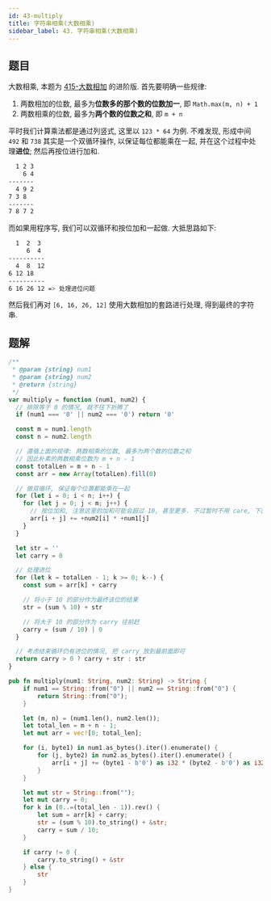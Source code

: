 ```yaml
---
id: 43-multiply
title: 字符串相乘(大数相乘)
sidebar_label: 43. 字符串相乘(大数相乘)
---
```


## 题目

大数相乘, 本题为 [415-大数相加](/leetcode/easy/415-add-string) 的进阶版. 首先要明确一些规律:

1. 两数相加的位数, 最多为**位数多的那个数的位数加一**, 即 `Math.max(m, n) + 1`
2. 两数相乘的位数, 最多为**两个数的位数之和**, 即 `m + n`

平时我们计算乘法都是通过列竖式, 这里以 `123 * 64` 为例. 不难发现, 形成中间 `492` 和 `738` 其实是一个双循环操作, 以保证每位都能乘在一起, 并在这个过程中处理**进位**; 然后再按位进行加和.

```bash
  1 2 3
    6 4
-------
  4 9 2
7 3 8
-------
7 8 7 2
```

而如果用程序写, 我们可以双循环和按位加和一起做. 大抵思路如下:

```bash
  1  2  3
     6  4
----------
  4  8  12
6 12 18
----------
6 16 26 12 => 处理进位问题
```

然后我们再对 `[6, 16, 26, 12]` 使用大数相加的套路进行处理, 得到最终的字符串.

## 题解


<Tabs>
  <TabItem value="JavaScript" label="JavaScript" default>

```js
/**
 * @param {string} num1
 * @param {string} num2
 * @return {string}
 */
var multiply = function (num1, num2) {
  // 排除等于 0 的情况, 就不往下折腾了
  if (num1 === '0' || num2 === '0') return '0'

  const m = num1.length
  const n = num2.length

  // 遵循上面的规律: 两数相乘的位数, 最多为两个数的位数之和
  // 因此朴素的两数相乘位数为 m + n - 1
  const totalLen = m + n - 1
  const arr = new Array(totalLen).fill(0)

  // 做双循环, 保证每个位置都能乘在一起
  for (let i = 0; i < n; i++) {
    for (let j = 0; j < m; j++) {
      // 按位加和, 注意这里的加和可能会超过 10, 甚至更多. 不过暂时不用 care, 下面再处理进位问题
      arr[i + j] += +num2[i] * +num1[j]
    }
  }

  let str = ''
  let carry = 0

  // 处理进位
  for (let k = totalLen - 1; k >= 0; k--) {
    const sum = arr[k] + carry

    // 将小于 10 的部分作为最终该位的结果
    str = (sum % 10) + str

    // 将大于 10 的部分作为 carry 往前赶
    carry = (sum / 10) | 0
  }

  // 考虑结束循环仍有进位的情况, 把 carry 放到最前面即可
  return carry > 0 ? carry + str : str
}
```

</TabItem>
<TabItem value="Rust" label="Rust">

```rust
pub fn multiply(num1: String, num2: String) -> String {
    if num1 == String::from("0") || num2 == String::from("0") {
        return String::from("0");
    }

    let (m, n) = (num1.len(), num2.len());
    let total_len = m + n - 1;
    let mut arr = vec![0; total_len];

    for (i, byte1) in num1.as_bytes().iter().enumerate() {
        for (j, byte2) in num2.as_bytes().iter().enumerate() {
            arr[i + j] += (byte1 - b'0') as i32 * (byte2 - b'0') as i32;
        }
    }

    let mut str = String::from("");
    let mut carry = 0;
    for k in (0..=(total_len - 1)).rev() {
        let sum = arr[k] + carry;
        str = (sum % 10).to_string() + &str;
        carry = sum / 10;
    }

    if carry != 0 {
        carry.to_string() + &str
    } else {
        str
    }
}
```

</TabItem>
</Tabs>
